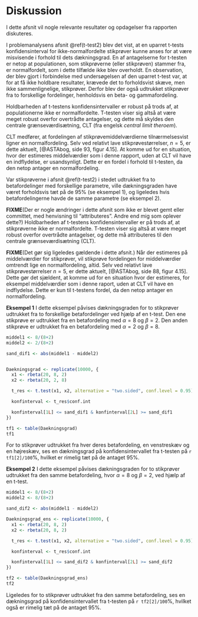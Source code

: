 # Diskussion

I dette afsnit vil nogle relevante resultater og opdagelser fra rapporten diskuteres.

I problemanalysens afsnit \@ref(t-test2) blev det vist, at en uparret t-tests konfidensinterval for ikke-normalfordelte stikprøver kunne anses for at være misvisende i forhold til dets dækningsgrad. En af antagelserne for t-testen er netop at populationen, som stikprøverne (eller stikprøven) stammer fra, er normalfordelt, som i dette tilfælde ikke blev overholdt. En observation, der blev gjort i forbindelse med undersøgelsen af den uparret t-test var, at for at få ikke holdbare resultater, krævede det to forholdsvist skæve, men ikke sammenlignelige, stikprøver. Derfor blev der også udtrukket stikprøver fra to forskellige fordelinger, henholdsvis en beta- og gammafordeling.

Holdbarheden af t-testens konfidensintervaller er robust på trods af, at populationerne ikke er normalfordelte. T-testen viser sig altså at være meget robust overfor overtrådte antagelser, og dette må skyldes den centrale grænseværdisætning, CLT (fra engelsk _central limit theroem_). 

CLT medfører, at fordelingen af stikprøvemiddelværdierne tilnærmelsesvist ligner en normalfordeling. Selv ved relativt lave stikprøvestørrelser, $n = 5$, er dette aktuelt, [@ASTAbog, side 93, figur 4.15]. At komme ud for en situation, hvor der estimeres middelværdier som i denne rapport, uden at CLT vil have en indflydelse, er usandsynligt. Dette er en fordel i forhold til t-testen, da den netop antager en normalfordeling.

Var stikprøverne i afsnit \@ref(t-test2) i stedet udtrukket fra to betafordelinger med forskellige parametre, ville dækningsgraden have været forholdsvis tæt på de $95\%$ (se eksempel 1), og ligeledes hvis betafordelingerne havde de samme parametre (se eksempel 2). 

__FIXME__(Der er nogle ændringer i dette afsnit som ikke er blevet gemt eller committet, med henvisning til "attributeres". Andre end mig som oplever dette?)
Holdbarheden af t-testens konfidensintervaller er på trods af, at stikprøverne ikke er normalfordelte. T-testen viser sig altså at være meget robust overfor overtrådte antagelser, og dette må attributeres til den centrale grænseværdisætning (CLT). 

__FIXME__(Det gør sig ligeledes gældende i dette afsnit.)
Når der estimeres på middelværdier for stikprøver, vil stikprøve fordelingen for middelværdier omtrendt lige en normalfordeling, altid. Selv ved relativt lave stikprøvestørrelser $n = 5$, er dette aktuelt, [@ASTAbog, side 88, figur 4.15]. Dette gør det sjældent, at komme ud for en situation hvor der estimeres, for eksempel middelværdier som i denne raport, uden at CLT vil have en indflydelse. Dette er kun til t-testens fordel, da den netop antager en normalfordeling. 

__Eksempel 1__
I dette eksempel påvises dækningsgraden for to stikprøver udtrukket fra to forskellige betafordelinger ved hjælp af en t-test. Den ene stikprøve er udtrukket fra en betafordeling med $\alpha = 8$ og $\beta = 2$. Den anden stikprøve er udtrukket fra en betafordeling med $\alpha = 2$ og $\beta = 8$.

```r
middel1 <- 8/(8+2)
middel2 <- 2/(8+2)

sand_dif1 <- abs(middel1 - middel2)


Daekningsgrad <- replicate(10000, {
  x1 <- rbeta(20, 8, 2)
  x2 <- rbeta(20, 2, 8)

  t_res <- t.test(x1, x2, alternative = "two.sided", conf.level = 0.95)

  konfinterval <- t_res$conf.int

  konfinterval[1L] <= sand_dif1 & konfinterval[2L] >= sand_dif1
})

tf1 <- table(Daekningsgrad)
tf1
```

For to stikprøver udtrukket fra hver deres betafordeling, en venstreskæv og en højreskæv, ses en dækningsgrad på konfidensintervallet fra t-testen på ```r tf1[2]/100```$\%$, hvilket er rimelig tæt på de antaget $95\%$.

__Eksempel 2__
I dette eksempel påvises dækningsgraden for to stikprøver udtrukket fra den samme betafordeling, hvor $\alpha = 8$ og $\beta = 2$, ved hjælp af en t-test.

```r
middel1 <- 8/(8+2)
middel2 <- 8/(8+2)

sand_dif2 <- abs(middel1 - middel2)

Daekningsgrad_ens <- replicate(10000, {
  x1 <- rbeta(20, 8, 2)
  x2 <- rbeta(20, 8, 2)

  t_res <- t.test(x1, x2, alternative = "two.sided", conf.level = 0.95)

  konfinterval <- t_res$conf.int

  konfinterval[1L] <= sand_dif2 & konfinterval[2L] >= sand_dif2
})

tf2 <- table(Daekningsgrad_ens)
tf2
```

Ligeledes for to stikprøver udtrukket fra den samme betafordeling, ses en dækningsgrad på konfidensintervallet fra t-testen på ```r tf2[2]/100```$\%$, hvilket også er rimelig tæt på de antaget $95\%$.
